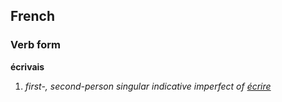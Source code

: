 ==French==
===Verb form===
'''écrivais'''

# ''first-, second-person singular indicative imperfect of [[écrire]]''